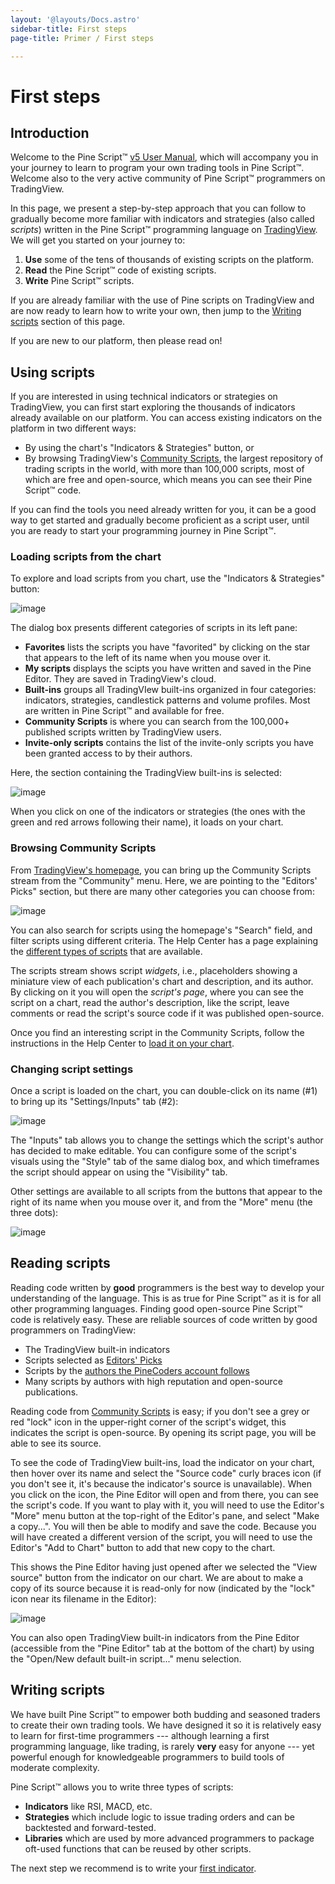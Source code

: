```yaml
---
layout: '@layouts/Docs.astro'
sidebar-title: First steps
page-title: Primer / First steps

---
```


# First steps 



## Introduction

Welcome to the Pine Script™ [v5 User
Manual](https://www.tradingview.com/pine-script-docs/en/v5/index.html),
which will accompany you in your journey to learn to program your own
trading tools in Pine Script™. Welcome also to the very active community
of Pine Script™ programmers on TradingView.

In this page, we present a step-by-step approach that you can follow to
gradually become more familiar with indicators and strategies (also
called *scripts*) written in the Pine Script™ programming language on
[TradingView](https://www.tradingview.com/). We will get you started on
your journey to:

1.  **Use** some of the tens of thousands of existing scripts on the
    platform.
2.  **Read** the Pine Script™ code of existing scripts.
3.  **Write** Pine Script™ scripts.

If you are already familiar with the use of Pine scripts on TradingView
and are now ready to learn how to write your own, then jump to the
[Writing scripts](/pine-script-docs/primer/first-indicator#writing-scripts) section of this page.

If you are new to our platform, then please read on!

## Using scripts

If you are interested in using technical indicators or strategies on
TradingView, you can first start exploring the thousands of indicators
already available on our platform. You can access existing indicators on
the platform in two different ways:

-   By using the chart\'s \"Indicators & Strategies\" button, or
-   By browsing TradingView\'s [Community
    Scripts](https://www.tradingview.com/scripts/), the largest
    repository of trading scripts in the world, with more than 100,000
    scripts, most of which are free and open-source, which means you can
    see their Pine Script™ code.

If you can find the tools you need already written for you, it can be a
good way to get started and gradually become proficient as a script
user, until you are ready to start your programming journey in Pine
Script™.

### Loading scripts from the chart

To explore and load scripts from you chart, use the \"Indicators &
Strategies\" button:

![image](@assets/primer/FirstSteps-LoadingScriptsFromTheChart-01.png)

The dialog box presents different categories of scripts in its left
pane:

-   **Favorites** lists the scripts you have \"favorited\" by clicking
    on the star that appears to the left of its name when you mouse over
    it.
-   **My scripts** displays the scipts you have written and saved in the
    Pine Editor. They are saved in TradingView\'s cloud.
-   **Built-ins** groups all TradingVIew built-ins organized in four
    categories: indicators, strategies, candlestick patterns and volume
    profiles. Most are written in Pine Script™ and available for free.
-   **Community Scripts** is where you can search from the 100,000+
    published scripts written by TradingView users.
-   **Invite-only scripts** contains the list of the invite-only scripts
    you have been granted access to by their authors.

Here, the section containing the TradingView built-ins is selected:

![image](@assets/primer/FirstSteps-LoadingScriptsFromTheChart-02.png)

When you click on one of the indicators or strategies (the ones with the
green and red arrows following their name), it loads on your chart.

### Browsing Community Scripts

From [TradingView\'s homepage](https://www.tradingview.com/), you can
bring up the Community Scripts stream from the \"Community\" menu. Here,
we are pointing to the \"Editors\' Picks\" section, but there are many
other categories you can choose from:

![image](@assets/primer/FirstSteps-BrowsingCommunityScripts-01.png)

You can also search for scripts using the homepage\'s \"Search\" field,
and filter scripts using different criteria. The Help Center has a page
explaining the [different types of
scripts](https://www.tradingview.com/support/solutions/43000558522) that
are available.

The scripts stream shows script *widgets*, i.e., placeholders showing a
miniature view of each publication\'s chart and description, and its
author. By clicking on it you will open the *script\'s page*, where you
can see the script on a chart, read the author\'s description, like the
script, leave comments or read the script\'s source code if it was
published open-source.

Once you find an interesting script in the Community Scripts, follow the
instructions in the Help Center to [load it on your
chart](https://www.tradingview.com/support/solutions/43000555216).

### Changing script settings

Once a script is loaded on the chart, you can double-click on its name
(#1) to bring up its \"Settings/Inputs\" tab (#2):

![image](@assets/primer/FirstSteps-ChangingScriptSettings-01.png)

The \"Inputs\" tab allows you to change the settings which the script\'s
author has decided to make editable. You can configure some of the
script\'s visuals using the \"Style\" tab of the same dialog box, and
which timeframes the script should appear on using the \"Visibility\"
tab.

Other settings are available to all scripts from the buttons that appear
to the right of its name when you mouse over it, and from the \"More\"
menu (the three dots):

![image](@assets/primer/FirstSteps-ChangingScriptSettings-02.png)

## Reading scripts

Reading code written by **good** programmers is the best way to develop
your understanding of the language. This is as true for Pine Script™ as
it is for all other programming languages. Finding good open-source Pine
Script™ code is relatively easy. These are reliable sources of code
written by good programmers on TradingView:

-   The TradingView built-in indicators
-   Scripts selected as [Editors\'
    Picks](https://www.tradingview.com/scripts/editors-picks/)
-   Scripts by the [authors the PineCoders account
    follows](https://www.tradingview.com/u/PineCoders/#following-people)
-   Many scripts by authors with high reputation and open-source
    publications.

Reading code from [Community
Scripts](https://www.tradingview.com/scripts/) is easy; if you don\'t
see a grey or red \"lock\" icon in the upper-right corner of the
script\'s widget, this indicates the script is open-source. By opening
its script page, you will be able to see its source.

To see the code of TradingView built-ins, load the indicator on your
chart, then hover over its name and select the \"Source code\" curly
braces icon (if you don\'t see it, it\'s because the indicator\'s source
is unavailable). When you click on the icon, the Pine Editor will open
and from there, you can see the script\'s code. If you want to play with
it, you will need to use the Editor\'s \"More\" menu button at the
top-right of the Editor\'s pane, and select \"Make a copy\...\". You
will then be able to modify and save the code. Because you will have
created a different version of the script, you will need to use the
Editor\'s \"Add to Chart\" button to add that new copy to the chart.

This shows the Pine Editor having just opened after we selected the
\"View source\" button from the indicator on our chart. We are about to
make a copy of its source because it is read-only for now (indicated by
the \"lock\" icon near its filename in the Editor):

![image](@assets/primer/FirstSteps-ReadingScripts-01.png)

You can also open TradingView built-in indicators from the Pine Editor
(accessible from the \"Pine Editor\" tab at the bottom of the chart) by
using the \"Open/New default built-in script\...\" menu selection.

## Writing scripts 

We have built Pine Script™ to empower both budding and seasoned traders
to create their own trading tools. We have designed it so it is
relatively easy to learn for first-time programmers --- although
learning a first programming language, like trading, is rarely **very**
easy for anyone --- yet powerful enough for knowledgeable programmers to
build tools of moderate complexity.

Pine Script™ allows you to write three types of scripts:

-   **Indicators** like RSI, MACD, etc.
-   **Strategies** which include logic to issue trading orders and can
    be backtested and forward-tested.
-   **Libraries** which are used by more advanced programmers to package
    oft-used functions that can be reused by other scripts.

The next step we recommend is to write your
[first indicator](/pine-script-docs/primer/first-indicator).


